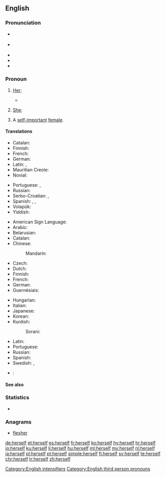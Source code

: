 ==English==

===Pronunciation===
* {{a|RP}} {{IPA|/hɜːˈsɛlf/}}
* {{a|GenAm}} {{IPA|/hɝˈsɛlf/}}
* {{audio|en-us-herself.ogg|Audio (US)|lang=en}}
* {{rhymes|ɛlf}}
* {{hyphenation|her|self|lang=en}}

===Pronoun===
{{en-pron|desc=the third person singular, feminine, personal pronoun|the reflexive form of|she|masculine|himself|neuter|itself|plural|themselves}}

# {{context|reflexive|lang=en}} [[her|Her]]; {{non-gloss definition|the female object of a verb or preposition that also appears as the subject.}}
#* {{quote-book|year=1918|author={{w|W. B. Maxwell}}|chapter=17
|title=[http://openlibrary.org/works/OL1097634W The Mirror and the Lamp]
|passage=This time was most dreadful for Lilian. Thrown on her own resources and almost penniless, she maintained '''herself''' and paid the rent of a wretched room near the hospital by working as a charwoman, sempstress, anything. In a moment she had dropped to the level of a casual labourer.}}
#: {{usex|lang=en|She injured '''herself'''.}}
# {{context|emphatic|lang=en}} [[she|She]]; {{non-gloss definition|an intensive repetition of the female subject, often used to indicate the exclusiveness of that person as the only satisfier of the predicate.}}
#: {{usex|lang=en|She was injured '''herself'''.}}
# {{context|slang|lang=en}} A [[self-important]] [[female]].
#: {{usex|lang=en|What's '''herself''' up to this time?}}

====Translations====
{{trans-top|(reflexive object) her}}
* Catalan: {{t+|ca|es}}
* Finnish: {{t+|fi|itsensä}}
* French: {{t+|fr|elle-même|f}}
* German: {{t+|de|sich}}
* Latin: {{t+|la|ipse}}, {{t|la|ipsa}}
* Mauritian Creole: {{t|mfe|limem}}
* Novial: {{t|nov|se}}
{{trans-mid}}
* Portuguese: {{t|pt|[[a]] [[si]] ([[própria]]/[[mesma]])}}, {{t|pt|se}}
* Russian: {{t+|ru|себя|tr=sebjá}}
* Serbo-Croatian: {{t|sh|sebe}}, {{t|sh|себе}}
* Spanish: {{t+|es|se}}, {{t|es|ella misma}}, {{t|es|sí misma}}
* Volapük: {{t|vo|oki}}
* Yiddish: {{t|yi|זיך|tr=zikh|sc=Hebr}}
{{trans-bottom}}

{{trans-top|(as intensifier) she}}
* American Sign Language: {{t|ase|A@Chesthigh SmallFrontandback}}
* Arabic: {{t|ar|نفسها|tr=nafsúha|sc=Arab}}
* Belarusian: {{t|be|[[яна#Belarusian|яна́]] [[сам#Belarusian|сама́]]|f|sc=Cyrl}}
* Catalan: {{t|ca|mateix|alt=mateixa}}
* Chinese:
*: Mandarin: {{t+|cmn|她自己|tr=tā zìjǐ|sc=Hans}}
* Czech: {{t+|cs|jí}}
* Dutch: {{t+|nl|zijzelf}}
* Finnish: {{t|fi|[[hän]] ... [[itse]]}}
* French: {{t+|fr|elle-même}}
* German: {{t|de|sie selbst}}
* Guernésiais: {{t|roa-grn|ielle-mesme}}
{{trans-mid}}
* Hungarian: {{t+|hu|maga}}
* Italian: {{t|it|lei stessa}}
* Japanese: {{t|ja|彼女自身|tr=かのじょじゃしん, kanojo-jishin|sc=Jpan}}
* Korean: {{t|ko|그 여자 자신|tr=geu yeoja jasin|sc=Kore}}
* Kurdish:
*: Sorani: {{t|ku|خۆی|tr=xoi|sc=ku-Arab}}
* Latin: {{t|la|ipsa}}
* Portuguese: {{t+|pt|ela mesma}}
* Russian: {{t+|ru|сама|tr=samá}}
* Spanish: {{t|es|ella misma}}
* Swedish: {{t+|sv|sig}}, {{t|sv|sig själv}}
{{trans-bottom}}

{{checktrans-top}}
* {{ttbc|ia}}: {{t|ia|ipse}}
{{trans-mid}}
{{trans-bottom}}

====See also====
{{English personal pronouns}}

===Statistics===
* {{rank|passed|true|friend|293|herself|year|dear|high}}

===Anagrams===
* [[flesher#English|flesher]]

[[Category:English intensifiers]]
[[Category:English third person pronouns]]

[[de:herself]]
[[et:herself]]
[[es:herself]]
[[fr:herself]]
[[ko:herself]]
[[hy:herself]]
[[hr:herself]]
[[io:herself]]
[[ku:herself]]
[[li:herself]]
[[hu:herself]]
[[ml:herself]]
[[my:herself]]
[[nl:herself]]
[[ja:herself]]
[[pl:herself]]
[[pt:herself]]
[[simple:herself]]
[[fi:herself]]
[[sv:herself]]
[[te:herself]]
[[chr:herself]]
[[tr:herself]]
[[zh:herself]]